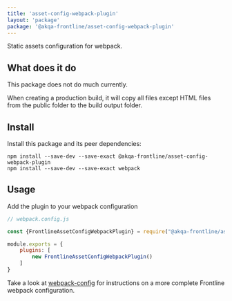 ```yaml
---
title: 'asset-config-webpack-plugin'
layout: 'package'
package: '@akqa-frontline/asset-config-webpack-plugin'
---
```


Static assets configuration for webpack.

## What does it do
This package does not do much currently.

When creating a production build, it will copy all files except HTML files from the public folder to the build output folder.

## Install
Install this package and its peer dependencies:

```
npm install --save-dev --save-exact @akqa-frontline/asset-config-webpack-plugin
npm install --save-dev --save-exact webpack
```

## Usage
Add the plugin to your webpack configuration

```javascript
// webpack.config.js

const {FrontlineAssetConfigWebpackPlugin} = require("@akqa-frontline/asset-config-webpack-plugin")

module.exports = {
    plugins: [
        new FrontlineAssetConfigWebpackPlugin()
    ]
}
```

Take a look at [webpack-config](/docs/getting-started/configuration/webpack-config) for instructions on a more complete Frontline webpack configuration.
